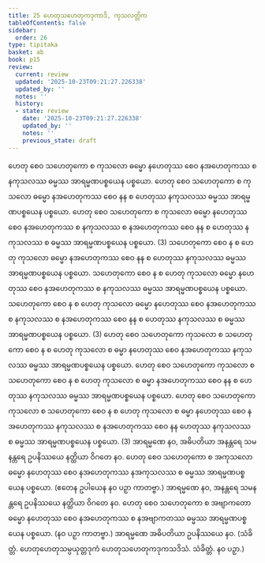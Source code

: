 ```yaml
---
title: 25 ဟေတုသဟေတုကဒုကာဒိ, ကုသလတ္တိက
tableOfContents: false
sidebar:
  order: 26
type: tipitaka
basket: ab
book: p15
review:
  current: review
  updated: '2025-10-23T09:21:27.226338'
  updated_by: ''
  notes: ''
  history:
  - state: review
    date: '2025-10-23T09:21:27.226338'
    updated_by: ''
    notes: ''
    previous_state: draft
---
```



<ReviewStatus review={frontmatter.review} showDetails={true} />

<HypothesisAnnotation frontmatter={frontmatter} />

<DynamicBreadcrumb />

<Division number="32" book="p15" e="ch" v="40" p="223">

<Paragraph number="89" book="p15">
ဟေတု စေဝ သဟေတုကော စ ကုသလော ဓမ္မော နဟေတုဿ စေဝ နအဟေတုကဿ စ နကုသလဿ ဓမ္မဿ အာရမ္မဏပစ္စယေန ပစ္စယော. ဟေတု စေဝ သဟေတုကော စ ကုသလော ဓမ္မော နအဟေတုကဿ စေဝ နန စ ဟေတုဿ နကုသလဿ ဓမ္မဿ အာရမ္မဏပစ္စယေန ပစ္စယော. ဟေတု စေဝ သဟေတုကော စ ကုသလော ဓမ္မော နဟေတုဿ စေဝ နအဟေတုကဿ စ နကုသလဿ စ နအဟေတုကဿ စေဝ နန စ ဟေတုဿ နကုသလဿ စ ဓမ္မဿ အာရမ္မဏပစ္စယေန ပစ္စယော. (3)
</Paragraph>

<Paragraph number="90" book="p15">
သဟေတုကော စေဝ န စ ဟေတု ကုသလော ဓမ္မော နအဟေတုကဿ စေဝ နန စ ဟေတုဿ နကုသလဿ ဓမ္မဿ အာရမ္မဏပစ္စယေန ပစ္စယော. သဟေတုကော စေဝ န စ ဟေတု ကုသလော ဓမ္မော နဟေတုဿ စေဝ နအဟေတုကဿ စ နကုသလဿ ဓမ္မဿ အာရမ္မဏပစ္စယေန ပစ္စယော. သဟေတုကော စေဝ န စ ဟေတု ကုသလော ဓမ္မော နဟေတုဿ စေဝ နအဟေတုကဿ စ နကုသလဿ စ နအဟေတုကဿ စေဝ နန စ ဟေတုဿ နကုသလဿ စ ဓမ္မဿ အာရမ္မဏပစ္စယေန ပစ္စယော. (3)
</Paragraph>

<Paragraph number="91" book="p15">
ဟေတု စေဝ သဟေတုကော ကုသလော စ သဟေတုကော စေဝ န စ ဟေတု ကုသလော စ ဓမ္မာ နဟေတုဿ စေဝ နအဟေတုကဿ နကုသလဿ ဓမ္မဿ အာရမ္မဏပစ္စယေန ပစ္စယော. ဟေတု စေဝ သဟေတုကော ကုသလော စ သဟေတုကော စေဝ န စ ဟေတု ကုသလော စ ဓမ္မာ နအဟေတုကဿ စေဝ နန စ ဟေတုဿ နကုသလဿ ဓမ္မဿ အာရမ္မဏပစ္စယေန ပစ္စယော. ဟေတု စေဝ သဟေတုကော ကုသလော စ သဟေတုကော စေဝ န စ ဟေတု ကုသလော စ ဓမ္မာ နဟေတုဿ စေဝ နအဟေတုကဿ နကုသလဿ စ နအဟေတုကဿ စေဝ နန ဟေတုဿ နကုသလဿ စ ဓမ္မဿ အာရမ္မဏပစ္စယေန ပစ္စယော. (3)
</Paragraph>

<Paragraph number="92" book="p15">
အာရမ္မဏေ နဝ, အဓိပတိယာ အနန္တရေ သမနန္တရေ ဥပနိဿယေ နတ္ထိယာ ဝိဂတေ နဝ.
</Paragraph>

</Division>
<Division number="33" book="p15" e="ch" v="40" p="224">

<Paragraph number="93" book="p15">
ဟေတု စေဝ သဟေတုကော စ အကုသလော ဓမ္မော နဟေတုဿ စေဝ နအဟေတုကဿ နအကုသလဿ စ ဓမ္မဿ အာရမ္မဏပစ္စယေန ပစ္စယော. (ဧတေန ဥပါယေန နဝ ပဉှာ ကာတဗ္ဗာ.)
</Paragraph>

<Paragraph number="94" book="p15">
အာရမ္မဏေ နဝ, အနန္တရေ သမနန္တရေ ဥပနိဿယေ နတ္ထိယာ ဝိဂတေ နဝ.
</Paragraph>

</Division>
<Division number="34" book="p15" e="ch" v="40" p="224">

<Paragraph number="95" book="p15">
ဟေတု စေဝ သဟေတုကော စ အဗျာကတော ဓမ္မော နဟေတုဿ စေဝ နအဟေတုကဿ စ နအဗျာကတဿ ဓမ္မဿ အာရမ္မဏပစ္စယေန ပစ္စယော. (နဝ ပဉှာ ကာတဗ္ဗာ.)
</Paragraph>

<Paragraph number="96" book="p15">
အာရမ္မဏေ အဓိပတိယာ ဥပနိဿယေ နဝ. (သံခိတ္တံ. ဟေတုဟေတုသမ္ပယုတ္တဒုကံ ဟေတုသဟေတုကဒုကသဒိသံ. သံခိတ္တံ. နဝ ပဉှာ.)
</Paragraph>
</Division>